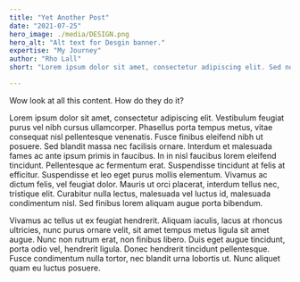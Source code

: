 ```yaml
---
title: "Yet Another Post"
date: "2021-07-25"
hero_image: ./media/DESIGN.png
hero_alt: "Alt text for Desgin banner."
expertise: "My Journey"
author: "Rho Lall"
short: "Lorem ipsum dolor sit amet, consectetur adipiscing elit. Sed non quam non lectus accumsan dictum et quis purus. Sed commodo."

---
```

Wow look at all this content. How do they do it?

Lorem ipsum dolor sit amet, consectetur adipiscing elit. Vestibulum feugiat purus vel nibh cursus ullamcorper. Phasellus porta tempus metus, vitae consequat nisl pellentesque venenatis. Fusce finibus eleifend nibh ut posuere. Sed blandit massa nec facilisis ornare. Interdum et malesuada fames ac ante ipsum primis in faucibus. In in nisl faucibus lorem eleifend tincidunt. Pellentesque ac fermentum erat. Suspendisse tincidunt at felis at efficitur. Suspendisse et leo eget purus mollis elementum. Vivamus ac dictum felis, vel feugiat dolor. Mauris ut orci placerat, interdum tellus nec, tristique elit. Curabitur nulla lectus, malesuada vel luctus id, malesuada condimentum nisl. Sed finibus lorem aliquam augue porta bibendum.

Vivamus ac tellus ut ex feugiat hendrerit. Aliquam iaculis, lacus at rhoncus ultricies, nunc purus ornare velit, sit amet tempus metus ligula sit amet augue. Nunc non rutrum erat, non finibus libero. Duis eget augue tincidunt, porta odio vel, hendrerit ligula. Donec hendrerit tincidunt pellentesque. Fusce condimentum nulla tortor, nec blandit urna lobortis ut. Nunc aliquet quam eu luctus posuere.